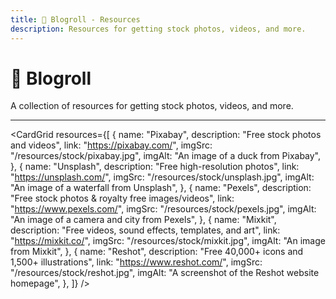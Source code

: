 ```yaml
---
title: 📸 Blogroll - Resources
description: Resources for getting stock photos, videos, and more.
---
```



# 📸 Blogroll

A collection of resources for getting stock photos, videos, and more.

---

<CardGrid
  resources={[
    {
      name: "Pixabay",
      description: "Free stock photos and videos",
      link: "https://pixabay.com/",
      imgSrc: "/resources/stock/pixabay.jpg",
      imgAlt: "An image of a duck from Pixabay",
    },
    {
      name: "Unsplash",
      description: "Free high-resolution photos",
      link: "https://unsplash.com/",
      imgSrc: "/resources/stock/unsplash.jpg",
      imgAlt: "An image of a waterfall from Unsplash",
    },
    {
      name: "Pexels",
      description: "Free stock photos & royalty free images/videos",
      link: "https://www.pexels.com/",
      imgSrc: "/resources/stock/pexels.jpg",
      imgAlt: "An image of a camera and city from Pexels",
    },
    {
      name: "Mixkit",
      description: "Free videos, sound effects, templates, and art",
      link: "https://mixkit.co/",
      imgSrc: "/resources/stock/mixkit.jpg",
      imgAlt: "An image from Mixkit",
    },
    {
      name: "Reshot",
      description: "Free 40,000+ icons and 1,500+ illustrations",
      link: "https://www.reshot.com/",
      imgSrc: "/resources/stock/reshot.jpg",
      imgAlt: "A screenshot of the Reshot website homepage",
    },
  ]}
/>

